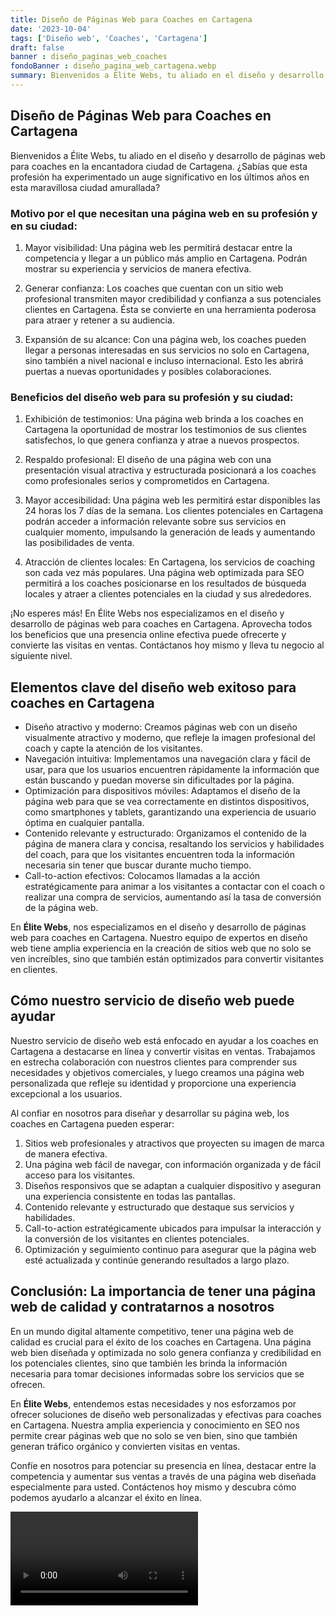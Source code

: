 ```yaml
---
title: Diseño de Páginas Web para Coaches en Cartagena
date: '2023-10-04'
tags: ['Diseño web', 'Coaches', 'Cartagena']
draft: false
banner : diseño_paginas_web_coaches
fondoBanner : diseño_pagina_web_cartagena.webp
summary: Bienvenidos a Élite Webs, tu aliado en el diseño y desarrollo de páginas web para coaches en la encantadora ciudad de Cartagena. ¿Sabías que esta profesión ha experimentado un auge significativo en los últimos años en esta maravillosa ciudad amurallada?
---
```


## Diseño de Páginas Web para Coaches en Cartagena

Bienvenidos a Élite Webs, tu aliado en el diseño y desarrollo de páginas web para coaches en la encantadora ciudad de Cartagena. ¿Sabías que esta profesión ha experimentado un auge significativo en los últimos años en esta maravillosa ciudad amurallada?

### Motivo por el que necesitan una página web en su profesión y en su ciudad:

1. Mayor visibilidad: Una página web les permitirá destacar entre la competencia y llegar a un público más amplio en Cartagena. Podrán mostrar su experiencia y servicios de manera efectiva.

2. Generar confianza: Los coaches que cuentan con un sitio web profesional transmiten mayor credibilidad y confianza a sus potenciales clientes en Cartagena. Ésta se convierte en una herramienta poderosa para atraer y retener a su audiencia.

3. Expansión de su alcance: Con una página web, los coaches pueden llegar a personas interesadas en sus servicios no solo en Cartagena, sino también a nivel nacional e incluso internacional. Esto les abrirá puertas a nuevas oportunidades y posibles colaboraciones.

### Beneficios del diseño web para su profesión y su ciudad:

1. Exhibición de testimonios: Una página web brinda a los coaches en Cartagena la oportunidad de mostrar los testimonios de sus clientes satisfechos, lo que genera confianza y atrae a nuevos prospectos.

2. Respaldo profesional: El diseño de una página web con una presentación visual atractiva y estructurada posicionará a los coaches como profesionales serios y comprometidos en Cartagena.

3. Mayor accesibilidad: Una página web les permitirá estar disponibles las 24 horas los 7 días de la semana. Los clientes potenciales en Cartagena podrán acceder a información relevante sobre sus servicios en cualquier momento, impulsando la generación de leads y aumentando las posibilidades de venta.

4. Atracción de clientes locales: En Cartagena, los servicios de coaching son cada vez más populares. Una página web optimizada para SEO permitirá a los coaches posicionarse en los resultados de búsqueda locales y atraer a clientes potenciales en la ciudad y sus alrededores.

¡No esperes más! En Élite Webs nos especializamos en el diseño y desarrollo de páginas web para coaches en Cartagena. Aprovecha todos los beneficios que una presencia online efectiva puede ofrecerte y convierte las visitas en ventas. Contáctanos hoy mismo y lleva tu negocio al siguiente nivel.

<GifSeo />

<Cta />

## Elementos clave del diseño web exitoso para coaches en Cartagena

- Diseño atractivo y moderno: Creamos páginas web con un diseño visualmente atractivo y moderno, que refleje la imagen profesional del coach y capte la atención de los visitantes.
- Navegación intuitiva: Implementamos una navegación clara y fácil de usar, para que los usuarios encuentren rápidamente la información que están buscando y puedan moverse sin dificultades por la página.
- Optimización para dispositivos móviles: Adaptamos el diseño de la página web para que se vea correctamente en distintos dispositivos, como smartphones y tablets, garantizando una experiencia de usuario óptima en cualquier pantalla.
- Contenido relevante y estructurado: Organizamos el contenido de la página de manera clara y concisa, resaltando los servicios y habilidades del coach, para que los visitantes encuentren toda la información necesaria sin tener que buscar durante mucho tiempo.
- Call-to-action efectivos: Colocamos llamadas a la acción estratégicamente para animar a los visitantes a contactar con el coach o realizar una compra de servicios, aumentando así la tasa de conversión de la página web.

En **Élite Webs**, nos especializamos en el diseño y desarrollo de páginas web para coaches en Cartagena. Nuestro equipo de expertos en diseño web tiene amplia experiencia en la creación de sitios web que no solo se ven increíbles, sino que también están optimizados para convertir visitantes en clientes.

## Cómo nuestro servicio de diseño web puede ayudar

Nuestro servicio de diseño web está enfocado en ayudar a los coaches en Cartagena a destacarse en línea y convertir visitas en ventas. Trabajamos en estrecha colaboración con nuestros clientes para comprender sus necesidades y objetivos comerciales, y luego creamos una página web personalizada que refleje su identidad y proporcione una experiencia excepcional a los usuarios.

Al confiar en nosotros para diseñar y desarrollar su página web, los coaches en Cartagena pueden esperar:

1. Sitios web profesionales y atractivos que proyecten su imagen de marca de manera efectiva.
2. Una página web fácil de navegar, con información organizada y de fácil acceso para los visitantes.
3. Diseños responsivos que se adaptan a cualquier dispositivo y aseguran una experiencia consistente en todas las pantallas.
4. Contenido relevante y estructurado que destaque sus servicios y habilidades.
5. Call-to-action estratégicamente ubicados para impulsar la interacción y la conversión de los visitantes en clientes potenciales.
6. Optimización y seguimiento continuo para asegurar que la página web esté actualizada y continúe generando resultados a largo plazo.

## Conclusión: La importancia de tener una página web de calidad y contratarnos a nosotros

En un mundo digital altamente competitivo, tener una página web de calidad es crucial para el éxito de los coaches en Cartagena. Una página web bien diseñada y optimizada no solo genera confianza y credibilidad en los potenciales clientes, sino que también les brinda la información necesaria para tomar decisiones informadas sobre los servicios que se ofrecen.

En **Élite Webs**, entendemos estas necesidades y nos esforzamos por ofrecer soluciones de diseño web personalizadas y efectivas para coaches en Cartagena. Nuestra amplia experiencia y conocimiento en SEO nos permite crear páginas web que no solo se ven bien, sino que también generan tráfico orgánico y convierten visitas en ventas.

Confíe en nosotros para potenciar su presencia en línea, destacar entre la competencia y aumentar sus ventas a través de una página web diseñada especialmente para usted. Contáctenos hoy mismo y descubra cómo podemos ayudarlo a alcanzar el éxito en línea.

<Video />

<CtaBot job='Coaches' city='Cartagena'/>

<Gmaps query='Cartagena+españa+maps' />